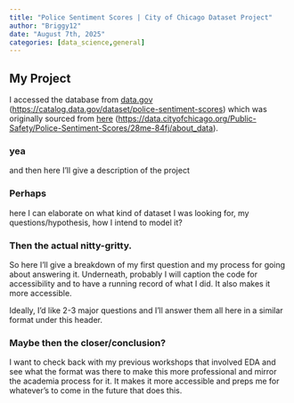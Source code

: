 ```yaml
---
title: "Police Sentiment Scores | City of Chicago Dataset Project"
author: "Briggy12"
date: "August 7th, 2025"
categories: [data_science,general]
---
```


## My Project

I accessed the database from [data.gov](ttps://catalog.data.gov/dataset/police-sentiment-scores "Links to data.gov's webpage featuring the dataset used for this project") ([https://catalog.data.gov/dataset/police-sentiment-scores](ttps://catalog.data.gov/dataset/police-sentiment-scores)) which was originally sourced from [here](ttps://data.cityofchicago.org/Public-Safety/Police-Sentiment-Scores/28me-84fj/about_data "The original posting of the dataset "Police Sentiment Scores" for Chicago.") ([https://data.cityofchicago.org/Public-Safety/Police-Sentiment-Scores/28me-84fj/about_data](ttps://data.cityofchicago.org/Public-Safety/Police-Sentiment-Scores/28me-84fj/about_data)).

### yea

and then here I'll give a description of the project

### Perhaps

here I can elaborate on what kind of dataset I was looking for, my questions/hypothesis, how I intend to model it?

### Then the actual nitty-gritty.

So here I'll give a breakdown of my first question and my process for going about answering it. Underneath, probably I will caption the code for accessibility and to have a running record of what I did. It also makes it more accessible.

Ideally, I'd like 2-3 major questions and I'll answer them all here in a similar format under this header.

### Maybe then the closer/conclusion?

I want to check back with my previous workshops that involved EDA and see what the format was there to make this more professional and mirror the academia process for it. It makes it more accessible and preps me for whatever's to come in the future that does this.
